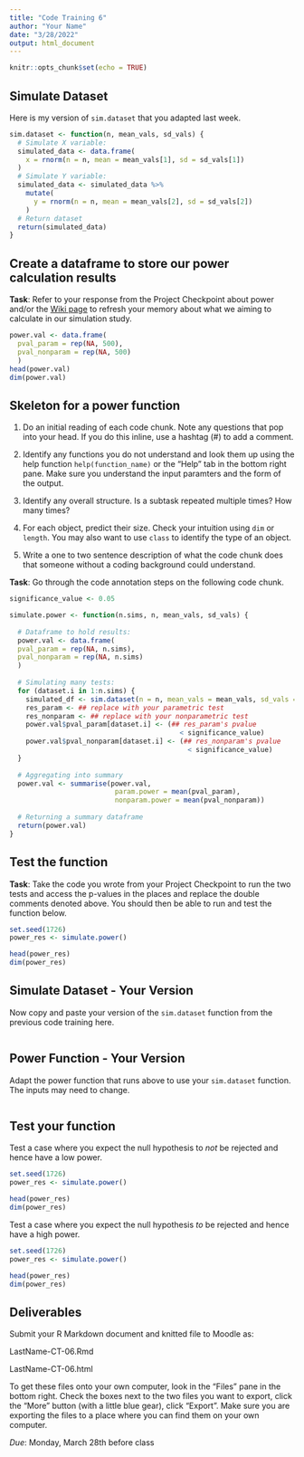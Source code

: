```yaml
---
title: "Code Training 6"
author: "Your Name"
date: "3/28/2022"
output: html_document
---
```


```r
knitr::opts_chunk$set(echo = TRUE)
```

## Simulate Dataset

Here is my version of `sim.dataset` that you adapted last week.

```r
sim.dataset <- function(n, mean_vals, sd_vals) {
  # Simulate X variable:
  simulated_data <- data.frame(
    x = rnorm(n = n, mean = mean_vals[1], sd = sd_vals[1])
  )
  # Simulate Y variable:
  simulated_data <- simulated_data %>%
    mutate(
      y = rnorm(n = n, mean = mean_vals[2], sd = sd_vals[2])
    )
  # Return dataset
  return(simulated_data)
}

```

## Create a dataframe to store our power calculation results

**Task**: Refer to your response from the Project Checkpoint about power and/or the [Wiki page](https://en.wikipedia.org/wiki/Power_of_a_test) to refresh your memory about what we aiming to calculate in our simulation study.

```r
power.val <- data.frame(
  pval_param = rep(NA, 500),
  pval_nonparam = rep(NA, 500)
  )
head(power.val)
dim(power.val)
```


## Skeleton for a power function


1. Do an initial reading of each code chunk. Note any questions that pop into your head. If you do this inline, use a hashtag (#) to add a comment.
    
2. Identify any functions you do not understand and look them up using the help function `help(function_name)` or the "Help" tab in the bottom right pane. Make sure you understand the input paramters and the form of the output. 
    
3. Identify any overall structure. Is a subtask repeated multiple times? How many times?
      
4. For each object, predict their size. Check your intuition using `dim` or `length`. You may also want to use `class` to identify the type of an object.
    
5. Write a one to two sentence description of what the code chunk does that someone without a coding background could understand.

**Task**: Go through the code annotation steps on the following code chunk. 


```r
significance_value <- 0.05

simulate.power <- function(n.sims, n, mean_vals, sd_vals) {
  
  # Dataframe to hold results:
  power.val <- data.frame(
  pval_param = rep(NA, n.sims),
  pval_nonparam = rep(NA, n.sims)
  )
  
  # Simulating many tests:
  for (dataset.i in 1:n.sims) {
    simulated_df <- sim.dataset(n = n, mean_vals = mean_vals, sd_vals = sd_vals)
    res_param <- ## replace with your parametric test
    res_nonparam <- ## replace with your nonparametric test
    power.val$pval_param[dataset.i] <- (## res_param's pvalue
                                          < significance_value)
    power.val$pval_nonparam[dataset.i] <- (## res_nonparam's pvalue
                                            < significance_value)
  }
  
  # Aggregating into summary 
  power.val <- summarise(power.val,
                          param.power = mean(pval_param),
                          nonparam.power = mean(pval_nonparam))
  
  # Returning a summary dataframe
  return(power.val)
}
```

## Test the function

**Task**: Take the code you wrote from your Project Checkpoint to run the two tests and access the p-values in the places and replace the double comments denoted above. You should then be able to run and test the function below.

```r
set.seed(1726)
power_res <- simulate.power()

head(power_res)
dim(power_res)
```

## Simulate Dataset - Your Version

Now copy and paste your version of the `sim.dataset` function from the previous code training here.

```r


```

## Power Function - Your Version

Adapt the power function that runs above to use your `sim.dataset` function. The inputs may need to change.

```r


```

## Test your function

Test a case where you expect the null hypothesis to *not* be rejected and hence have a low power.

```r
set.seed(1726)
power_res <- simulate.power()

head(power_res)
dim(power_res)
```

Test a case where you expect the null hypothesis *to* be rejected and hence have a high power.

```r
set.seed(1726)
power_res <- simulate.power()

head(power_res)
dim(power_res)
```

## Deliverables

Submit your R Markdown document and knitted file to Moodle as:

LastName-CT-06.Rmd 

LastName-CT-06.html

To get these files onto your own computer, look in the "Files" pane in the bottom right. Check the boxes next to the two files you want to export, click the "More" button (with a little blue gear), click "Export". Make sure you are exporting the files to a place where you can find them on your own computer. 

*Due*: Monday, March 28th before class

